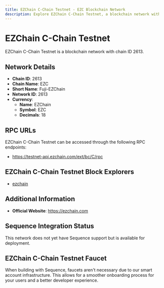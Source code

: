 ```yaml
--- 
title: EZChain C-Chain Testnet - EZC Blockchain Network
description: Explore EZChain C-Chain Testnet, a blockchain network with chain ID 2613. Learn about its native currency, EZChain, and how to interact with the network.
---
```


# EZChain C-Chain Testnet

EZChain C-Chain Testnet is a blockchain network with chain ID 2613.

## Network Details

- **Chain ID**: 2613
- **Chain Name**: EZC
- **Short Name**: Fuji-EZChain
- **Network ID**: 2613
- **Currency**: 
  - **Name**: EZChain
  - **Symbol**: EZC
  - **Decimals**: 18

## RPC URLs

EZChain C-Chain Testnet can be accessed through the following RPC endpoints:

- https://testnet-api.ezchain.com/ext/bc/C/rpc

## EZChain C-Chain Testnet Block Explorers

- [ezchain](https://testnet-cchain-explorer.ezchain.com)

## Additional Information

- **Official Website**: https://ezchain.com

## Sequence Integration Status

This network does not yet have Sequence support but is available for deployment.

## EZChain C-Chain Testnet Faucet

When building with Sequence, faucets aren't necessary due to our smart account infrastructure. This allows for a smoother onboarding process for your users and a better developer experience.
